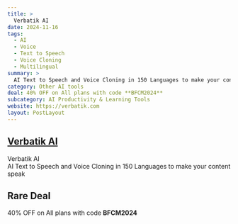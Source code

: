 ```yaml
---
title: >
  Verbatik AI
date: 2024-11-16
tags:
  - AI
  - Voice
  - Text to Speech
  - Voice Cloning
  - Multilingual
summary: >
  AI Text to Speech and Voice Cloning in 150 Languages to make your content speak
category: Other AI tools
deal: 40% OFF on All plans with code **BFCM2024**
subcategory: AI Productivity & Learning Tools
website: https://verbatik.com
layout: PostLayout
---
```


## [Verbatik AI](https://verbatik.com)

Verbatik AI <br/>
AI Text to Speech and Voice Cloning in 150 Languages to make your content speak

## Rare Deal

40% OFF on All plans with code **BFCM2024**
